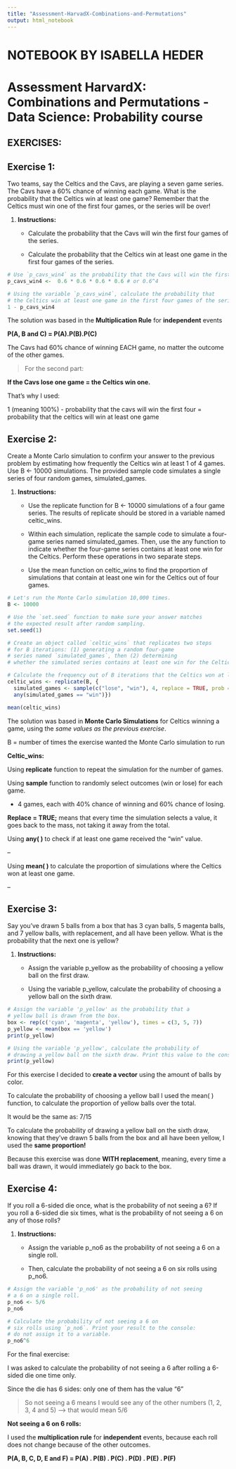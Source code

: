 ---
title: "Assessment-HarvadX-Combinations-and-Permutations"
output: html_notebook
---

# NOTEBOOK BY ISABELLA HEDER

# **Assessment HarvardX: Combinations and Permutations - Data Science: Probability course**

## **EXERCISES:**

## Exercise 1:

Two teams, say the Celtics and the Cavs, are playing a seven game series. The Cavs have a 60% chance of winning each game. What is the probability that the Celtics win at least one game? Remember that the Celtics must win one of the first four games, or the series will be over!

1.  **Instructions:**

    -   Calculate the probability that the Cavs will win the first four games of the series.

    -   Calculate the probability that the Celtics win at least one game in the first four games of the series.

```{r}
# Use `p_cavs_win4` as the probability that the Cavs will win the first four games of the series.
p_cavs_win4 <-  0.6 * 0.6 * 0.6 * 0.6 # or 0.6^4

# Using the variable `p_cavs_win4`, calculate the probability that 
# the Celtics win at least one game in the first four games of the series.
1 - p_cavs_win4
```

The solution was based in the **Multiplication Rule** for **independent** events

**P(A, B and C) = P(A).P(B).P(C)**

The Cavs had 60% chance of winning EACH game, no matter the outcome of the other games.

> For the second part:

**If the Cavs lose one game = the Celtics win one.**

That's why I used:

1 (meaning 100%) - probability that the cavs will win the first four = probability that the celtics will win at least one game

## Exercise 2:

Create a Monte Carlo simulation to confirm your answer to the previous problem by estimating how frequently the Celtics win at least 1 of 4 games. Use B ← 10000 simulations. The provided sample code simulates a single series of four random games, simulated_games.

1.  **Instructions:**

    -   Use the replicate function for B ← 10000 simulations of a four game series. The results of replicate should be stored in a variable named celtic_wins.

    -   Within each simulation, replicate the sample code to simulate a four-game series named simulated_games. Then, use the any function to indicate whether the four-game series contains at least one win for the Celtics. Perform these operations in two separate steps.

    -   Use the mean function on celtic_wins to find the proportion of simulations that contain at least one win for the Celtics out of four games.

```{r}
# Let's run the Monte Carlo simulation 10,000 times.
B <- 10000

# Use the `set.seed` function to make sure your answer matches 
# the expected result after random sampling.
set.seed(1)

# Create an object called `celtic_wins` that replicates two steps 
# for B iterations: (1) generating a random four-game 
# series named `simulated_games`, then (2) determining 
# whether the simulated series contains at least one win for the Celtics.

# Calculate the frequency out of B iterations that the Celtics won at least one game.
celtic_wins <- replicate(B, {
  simulated_games <- sample(c("lose", "win"), 4, replace = TRUE, prob = c(0.6, 0.4))
  any(simulated_games == "win")})

mean(celtic_wins)

```

The solution was based in **Monte Carlo Simulations** for Celtics winning a game, using the *same values as the previous exercise*.

B = number of times the exercise wanted the Monte Carlo simulation to run

**Celtic_wins:**

Using **replicate** function to repeat the simulation for the number of games.

Using **sample** function to randomly select outcomes (win or lose) for each game.

-   4 games, each with 40% chance of winning and 60% chance of losing.

**Replace = TRUE;** means that every time the simulation selects a value, it goes back to the mass, not taking it away from the total.

Using **any( )** to check if at least one game received the "win" value.

--

Using **mean( )** to calculate the proportion of simulations where the Celtics won at least one game.

--

## Exercise 3:

Say you’ve drawn 5 balls from a box that has 3 cyan balls, 5 magenta balls, and 7 yellow balls, with replacement, and all have been yellow. What is the probability that the next one is yellow?

1.  **Instructions:**

    -   Assign the variable p_yellow as the probability of choosing a yellow ball on the first draw.

    -   Using the variable p_yellow, calculate the probability of choosing a yellow ball on the sixth draw.

```{r}
# Assign the variable 'p_yellow' as the probability that a 
# yellow ball is drawn from the box.
box <- rep(c('cyan', 'magenta', 'yellow'), times = c(3, 5, 7))
p_yellow <- mean(box == 'yellow')
print(p_yellow)

# Using the variable 'p_yellow', calculate the probability of 
# drawing a yellow ball on the sixth draw. Print this value to the console.
print(p_yellow)

```

For this exercise I decided to **create a vector** using the amount of balls by color.

To calculate the probability of choosing a yellow ball I used the mean( ) function, to calculate the proportion of yellow balls over the total.

It would be the same as: 7/15

To calculate the probability of drawing a yellow ball on the sixth draw, knowing that they’ve drawn 5 balls from the box and all have been yellow, I used the **same proportion!**

Because this exercise was done **WITH replacement**, meaning, every time a ball was drawn, it would immediately go back to the box.

## Exercise 4:

If you roll a 6-sided die once, what is the probability of not seeing a 6? If you roll a 6-sided die six times, what is the probability of not seeing a 6 on any of those rolls?

1.  **Instructions:**

    -   Assign the variable p_no6 as the probability of not seeing a 6 on a single roll.

    -   Then, calculate the probability of not seeing a 6 on six rolls using p_no6.

```{r}
# Assign the variable 'p_no6' as the probability of not seeing 
# a 6 on a single roll.
p_no6 <- 5/6
p_no6

# Calculate the probability of not seeing a 6 on 
# six rolls using `p_no6`. Print your result to the console: 
# do not assign it to a variable.
p_no6^6
```

For the final exercise:

I was asked to calculate the probability of not seeing a 6 after rolling a 6-sided die one time only.

Since the die has 6 sides: only one of them has the value "6"

> So not seeing a 6 means I would see any of the other numbers (1, 2, 3, 4 and 5) –\> that would mean 5/6

**Not seeing a 6 on 6 rolls:**

I used the **multiplication rule** for **independent** events, because each roll does not change because of the other outcomes.

**P(A, B, C, D, E and F) = P(A) . P(B) . P(C) . P(D) . P(E) . P(F)**
